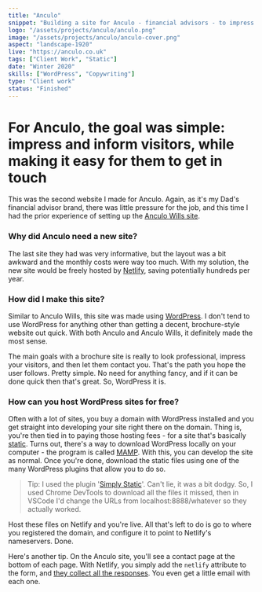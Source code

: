 ```yaml
---
title: "Anculo"
snippet: "Building a site for Anculo - financial advisors - to impress visitors and look professional"
logo: "/assets/projects/anculo/anculo.png"
image: "/assets/projects/anculo/anculo-cover.png"
aspect: "landscape-1920"
live: "https://anculo.co.uk"
tags: ["Client Work", "Static"]
date: "Winter 2020"
skills: ["WordPress", "Copywriting"]
type: "Client work"
status: "Finished"
---
```


# For Anculo, the goal was simple: impress and inform visitors, while making it easy for them to get in touch

This was the second website I made for Anculo. Again, as it's my Dad's financial advisor brand, there was little pressure for the job, and this time I had the prior experience of setting up the [Anculo Wills site](https://anculowills.co.uk).

### Why did Anculo need a new site?

The last site they had was very informative, but the layout was a bit awkward and the monthly costs were way too much. With my solution, the new site would be freely hosted by [Netlify](https://netlify.com), saving potentially hundreds per year.

### How did I make this site?

Similar to Anculo Wills, this site was made using [WordPress](https://wordpress.com/). I don't tend to use WordPress for anything other than getting a decent, brochure-style website out quick. With both Anculo and Anculo Wills, it definitely made the most sense.

The main goals with a brochure site is really to look professional, impress your visitors, and then let them contact you. That's the path you hope the user follows. Pretty simple. No need for anything fancy, and if it can be done quick then that's great. So, WordPress it is.

### How can you host WordPress sites for free?

Often with a lot of sites, you buy a domain with WordPress installed and you get straight into developing your site right there on the domain. Thing is, you're then tied in to paying those hosting fees - for a site that's basically [static](https://dev.to/gtanyware/what-is-a-static-website-4k3o). Turns out, there's a way to download WordPress locally on your computer - the program is called [MAMP](https://www.mamp.info/). With this, you can develop the site as
normal. Once you're done, download the static files using one of the many WordPress plugins that allow you to do so.

> Tip: I used the plugin '[Simply Static](https://wordpress.org/plugins/simply-static/)'. Can't lie, it was a bit dodgy. So, I used Chrome DevTools to download all the files it missed, then in VSCode I'd change the URLs from localhost:8888/whatever so they actually worked.

Host these files on Netlify and you're live. All that's left to do is go to where you registered the domain, and configure it to point to Netlify's nameservers. <StandoutText>Done.</StandoutText>

Here's another tip. On the Anculo site, you'll see a contact page at the bottom of each page. With Netlify, you simply add the `netlify` attribute to the form, and [they collect all the responses](https://docs.netlify.com/forms/setup/). You even get a little email with each one.
